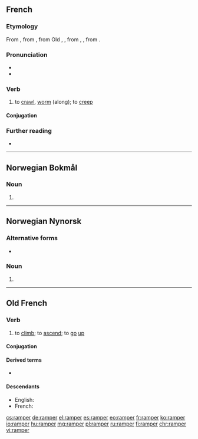 ==French==

===Etymology===
From {{etyl|frm|fr}}, from {{etyl|fro|fr}} {{m|fro|ramper||to crawl up, climb}}, from Old {{etyl|frk|fr}} {{m|frk|*rampōn}}, {{m|frk|*hrampōn}}, from {{m|frk|*rampa}}, {{m|frk|*hrampa||hook, claw, talon}}, from {{etyl|gem-pro|fr}} {{m|gem-pro|*hrempaną||to shrink up, shrivel}}.

===Pronunciation===
* {{IPA|/ʁɑ̃pe/|lang=fr}}
* {{audio|Fr-ramper.ogg|Audio|lang=fr}}

===Verb===
{{fr-verb}}

# to [[crawl]], [[worm]] (along); to [[creep]]

====Conjugation====
{{fr-conj-auto}}

===Further reading===
* {{R:TLFi}}

----

==Norwegian Bokmål==

===Noun===
{{head|nb|noun form|g=m|g2=f}}

# {{inflection of|rampe||indefinite|p|lang=nb}}

----

==Norwegian Nynorsk==

===Alternative forms===
* {{l|nn|rampar}}

===Noun===
{{head|nn|noun form|g=m|g2=f}}

# {{inflection of|rampe||indefinite|f|p|lang=nn}}

----

==Old French==

===Verb===
{{head|fro|verb}}

# to [[climb]]; to [[ascend]]; to [[go]] [[up]]

====Conjugation====
{{fro-conj-er}}

====Derived terms====
* {{l|fro|rampant}}

====Descendants====
* English: {{l|en|ramp}} {{qualifier|borrowed}}
* French: {{l|fr|ramper}}

[[cs:ramper]]
[[de:ramper]]
[[el:ramper]]
[[es:ramper]]
[[eo:ramper]]
[[fr:ramper]]
[[ko:ramper]]
[[io:ramper]]
[[hu:ramper]]
[[mg:ramper]]
[[pl:ramper]]
[[ru:ramper]]
[[fi:ramper]]
[[chr:ramper]]
[[vi:ramper]]